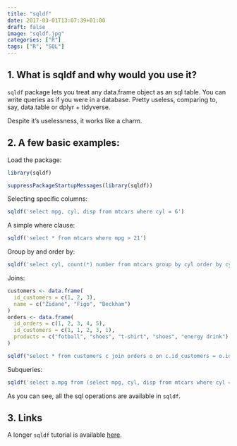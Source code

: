 ```yaml
---
title: "sqldf"
date: 2017-03-01T13:07:39+01:00
draft: false
image: "sqldf.jpg"
categories: ["R"]
tags: ["R", "SQL"]
---
```


## 1. What is sqldf and why would you use it?

`sqldf` package lets you treat any data.frame object as an sql table. You can write queries as if you were in a database. Pretty useless, comparing to, say, data.table or dplyr + tidyverse.

Despite it's uselessness, it works like a charm.


## 2. A few basic examples:

Load the package:
```r
library(sqldf)
```
```r
suppressPackageStartupMessages(library(sqldf))
```

Selecting specific columns:
```r
sqldf('select mpg, cyl, disp from mtcars where cyl = 6')
```

A simple where clause:
```r
sqldf('select * from mtcars where mpg > 21')
```

Group by and order by:
```r
sqldf('select cyl, count(*) number from mtcars group by cyl order by cyl')
```

Joins:
```r
customers <- data.frame(
  id_customers = c(1, 2, 3),
  name = c("Zidane", "Figo", "Beckham")
)
orders <- data.frame(
  id_orders = c(1, 2, 3, 4, 5),
  id_customers = c(1, 1, 2, 3, 1),
  products = c("fotball", "shoes", "t-shirt", "shoes", "energy drink")
)

sqldf("select * from customers c join orders o on c.id_customers = o.id_customers")
```

Subqueries:
```r
sqldf('select a.mpg from (select mpg, cyl, disp from mtcars where cyl = 6) as a')
```

As you can see, all the sql operations are available in `sqldf`.

## 3. Links

A longer `sqldf` tutorial is available [here](http://jasdumas.com/tech-short-papers/sqldf_tutorial.html#).
